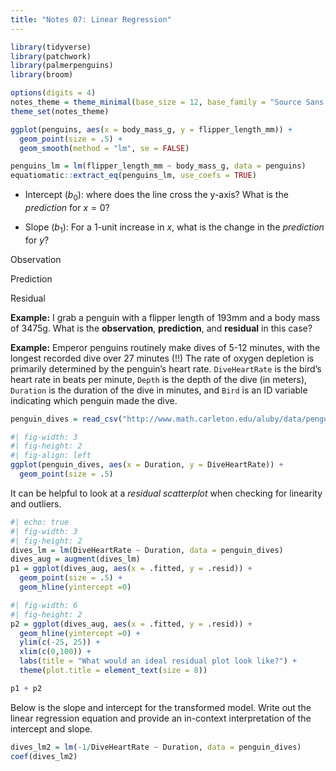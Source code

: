 ```yaml
---
title: "Notes 07: Linear Regression"
---
```


```r
library(tidyverse)
library(patchwork)
library(palmerpenguins)
library(broom)

options(digits = 4)
notes_theme = theme_minimal(base_size = 12, base_family = "Source Sans 3")
theme_set(notes_theme)
```

:::: {layout-ncol="2"}
::: {}
```r
ggplot(penguins, aes(x = body_mass_g, y = flipper_length_mm)) + 
  geom_point(size = .5) + 
  geom_smooth(method = "lm", se = FALSE)
```
:::

::: {}
```r
penguins_lm = lm(flipper_length_mm ~ body_mass_g, data = penguins)
equatiomatic::extract_eq(penguins_lm, use_coefs = TRUE)
```
:::

::::

- Intercept ($b_0$): where does the line cross the y-axis? What is the *prediction* for $x=0$?

- Slope ($b_1$): For a 1-unit increase in $x$, what is the change in the *prediction* for $y$? 

::: callout-note
Observation

\vspace{.5in}

:::

::: callout-note
Prediction

\vspace{.5in}

:::

::: callout-note
Residual

\vspace{.5in}

:::

**Example:** I grab a penguin with a flipper length of 193mm and a body mass of 3475g. What is the **observation**, **prediction**, and **residual** in this case?

\vspace{1in}

**Example:** Emperor penguins routinely make dives of 5-12 minutes, with the longest recorded dive over 27 minutes (!!) The rate of oxygen depletion is primarily determined by the penguin's heart rate. `DiveHeartRate` is the bird's heart rate in beats per minute, `Depth` is the depth of the dive (in meters), `Duration` is the duration of the dive in minutes, and `Bird` is an ID variable indicating which penguin made the dive. 

```r
penguin_dives = read_csv("http://www.math.carleton.edu/aluby/data/penguin_dives.csv")
```

```r
#| fig-width: 3
#| fig-height: 2
#| fig-align: left
ggplot(penguin_dives, aes(x = Duration, y = DiveHeartRate)) + 
  geom_point(size = .5)
```

It can be helpful to look at a *residual scatterplot* when checking for linearity and outliers. 

```r
#| echo: true
#| fig-width: 3
#| fig-height: 2
dives_lm = lm(DiveHeartRate ~ Duration, data = penguin_dives)
dives_aug = augment(dives_lm)
p1 = ggplot(dives_aug, aes(x = .fitted, y = .resid)) + 
  geom_point(size = .5) + 
  geom_hline(yintercept =0)
```


```r
#| fig-width: 6
#| fig-height: 2
p2 = ggplot(dives_aug, aes(x = .fitted, y = .resid)) + 
  geom_hline(yintercept =0) + 
  ylim(c(-25, 25)) + 
  xlim(c(0,100)) + 
  labs(title = "What would an ideal residual plot look like?") + 
  theme(plot.title = element_text(size = 8))

p1 + p2
```

Below is the slope and intercept for the transformed model. Write out the linear regression equation and provide an in-context interpretation of the intercept and slope. 

```r
dives_lm2 = lm(-1/DiveHeartRate ~ Duration, data = penguin_dives)
coef(dives_lm2)
```


